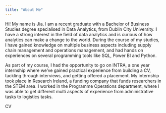 ```yaml
---
title: "About Me"
---
```


Hi! My name is Jia. I am a recent graduate with a Bachelor of Business Studies degree specialised in Data Analytics, from Dublin City University. I have a strong interest in the field of data analytics and is curious of how analytics can make a change to the world. During the course of my studies, I have gained knowledge on multiple business aspects including supply chain management and operations management, and had hands on experiences on several programming tools like SQL, Power BI and Python. 

As part of my course, I had the opportunity to go on INTRA, a one year internship where we've gained practical experience from building a CV, tackling through interviews, and getting offered a placement. My internship took place in Research Ireland, a funding company that funds researchers in the STEM area. I worked in the Programme Operations department, where I was able to get different multi aspects of experience from administrative tasks to logistics tasks. 




CV